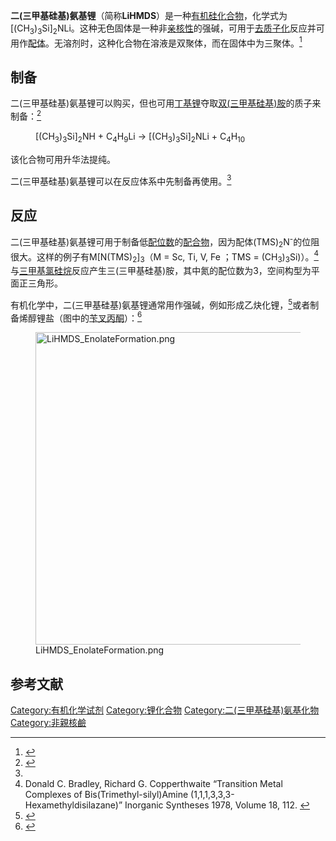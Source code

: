 {{chembox
| verifiedrevid = 408012623
| ImageFile = LiHMDS.png
| ImageSize = 200px
| IUPACName = lithium bis(trimethylsilyl)azanide
| OtherNames = 六甲基二硅基氮基锂
| Section1 = {{Chembox Identifiers
|   CASNo_Ref = {{cascite|correct|CAS}}
| CASNo = 4039-32-1
|   PubChem =  
|   SMILES = C[Si](C)(C)[N-][Si](C)(C)C.[Li+]
  }}
| Section2 = {{Chembox Properties
|   Formula = C<sub>6</sub>H<sub>18</sub>LiNSi<sub>2</sub>
|   MolarMass = 167.326
|   Appearance = 白色固体
|   Density = 
|   MeltingPt = 71-72 °C
|   BoilingPt = 80 - 84 °C (0.001 mm Hg)
|   Solubility = 水中分解
|   SolubleOther = 四氢呋喃，己烷
  }}
| Section3 = {{Chembox Hazards
|   MainHazards = 可燃
|   FlashPt = 
|   Autoignition = 
  }}
| Section8 = {{Chembox Related
| OtherAnions = 
| OtherCations = 
| OtherFunctn = 
| Function = 
| OtherCpds = [[二(三甲基硅基)氨基钠|二(三甲基硅基)氨基钠]]、[[二(三甲基硅基)氨基钾|二(三甲基硅基)氨基钾]]}}
}}

'''二(三甲基硅基)氨基锂'''（简称'''LiHMDS'''）是一种[[有机硅化合物|有机硅化合物]]，化学式为[(CH<sub>3</sub>)<sub>3</sub>Si]<sub>2</sub>NLi。这种无色固体是一种非[[亲核性|亲核性]]的强碱，可用于[[去质子化|去质子化]]反应并可用作[[配体|配体]]。无溶剂时，这种化合物在溶液是双聚体，而在固体中为三聚体。<ref>{{cite journal | doi = 10.1002/ange.19690811015 | journal = [[Angew._Chem.|Angew. Chem.]] | title = Assoziation im festen Zustand von Bis(trimethylsilyl)amidolithium und Methyltrimethylsilanolatoberyllium | year = 1969 | last1 = Mootz | first1 = D. | last2 = Zinnius | first2 = A. | last3 = Böttcher | first3 = B. | volume = 81 | issue = 10 | pages = 398–399}}</ref>

== 制备 ==
二(三甲基硅基)氨基锂可以购买，但也可用[[丁基锂|丁基锂]]夺取[[双(三甲基硅基)胺|双(三甲基硅基)胺]]的质子来制备：<ref>{{cite journal | journal = [[Inorg._Synth.|Inorg. Synth.]] | doi = 10.1002/9780470132395.ch6 | title = Lithium Bis(Trimethylsilyl)Amide and Tris(Trimethylsilyl)Amine | series = Inorganic Syntheses | year = 1966 | last1 = Amonoo-Neizer | first1 = E. H. | last2 = Shaw | first2 = R. A. | last3 = Skovlin | first3 = D. O. | last4 = Smith | first4 = B. C. | last5 = Rosenthal | first5 = Joel W. | last6 = Jolly | first6 = William L. | isbn = 9780470132395 | volume = 8 | pages = 19–22}}</ref>
:[(CH<sub>3</sub>)<sub>3</sub>Si]<sub>2</sub>NH  +  C<sub>4</sub>H<sub>9</sub>Li   →   [(CH<sub>3</sub>)<sub>3</sub>Si]<sub>2</sub>NLi  +  C<sub>4</sub>H<sub>10</sub>
该化合物可用升华法提纯。

二(三甲基硅基)氨基锂可以在反应体系中先制备再使用。<ref name=Danheiser1996></ref>

== 反应 ==
二(三甲基硅基)氨基锂可用于制备低[[配位数|配位数]]的[[配合物|配合物]]，因为配体(TMS)<sub>2</sub>N<sup>-</sup>的位阻很大。这样的例子有M[N(TMS)<sub>2</sub>]<sub>3</sub>（M = Sc, Ti, V, Fe ；TMS = (CH<sub>3</sub>)<sub>3</sub>Si)）。<ref>Donald C. Bradley, Richard G. Copperthwaite “Transition Metal Complexes of Bis(Trimethyl-silyl)Amine (1,1,1,3,3,3-Hexamethyldisilazane)” Inorganic Syntheses 1978, Volume 18, 112. {{DOI|10.1002/9780470132494.ch18}}</ref>与[[三甲基氯硅烷|三甲基氯硅烷]]反应产生三(三甲基硅基)胺，其中氮的配位数为3，空间构型为平面正三角形。

有机化学中，二(三甲基硅基)氨基锂通常用作强碱，例如形成乙炔化锂，<ref name="Reich2001">{{cite web|url=http://cssp.chemspider.com/137|title=Addition of a lithium acetylide to an aldehyde; 1-(2-pentyn-4-ol)-cyclopent-2-en-1-ol|last=Reich|first=Melanie|date=Aug 24, 2001|work=ChemSpider Synthetic Pages|page=137|accessdate=5 September 2010|archive-date=2015-04-02|archive-url=https://web.archive.org/web/20150402094643/http://cssp.chemspider.com/137|dead-url=no}}</ref>或者制备烯醇锂盐（图中的[[苄叉丙酮|苄叉丙酮]]）：<ref name=Danheiser1996>{{OrgSynth
    |author=Danheiser, R. L.; Miller, R. F.; Brisbois, R. G. 
    |year=1990
    |title=Detrifluoroacetylative Diazo Group Transfer: (''E'')-1-Diazo-4-phenyl-3-buten-2-one    
    |volume=73
    |pages=134
    |collvol=9
    |collvolpages=197
    |prep=CV9P0197}}</ref>

[[File:LiHMDS_EnolateFormation.png|500px]]

== 参考文献 ==
{{reflist}}

{{amides}}

[[Category:有机化学试剂|Category:有机化学试剂]]
[[Category:锂化合物|Category:锂化合物]]
[[Category:二(三甲基硅基)氨基化物|Category:二(三甲基硅基)氨基化物]]
[[Category:非親核鹼|Category:非親核鹼]]
